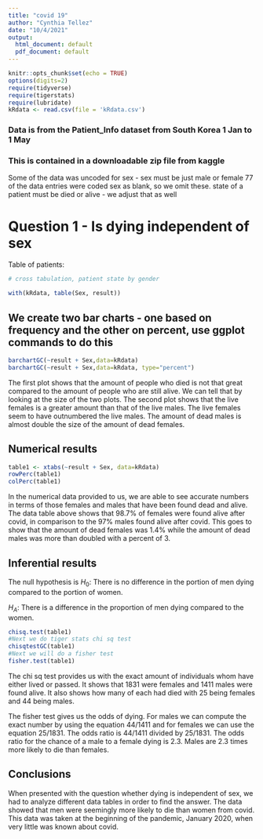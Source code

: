 ```yaml
---
title: "covid 19"
author: "Cynthia Tellez"
date: "10/4/2021"
output:
  html_document: default
  pdf_document: default
---
```


```r
knitr::opts_chunk$set(echo = TRUE)
options(digits=2)
require(tidyverse)
require(tigerstats)
require(lubridate)
kRdata <- read.csv(file = 'kRdata.csv')
```
### Data is from the Patient_Info dataset from South Korea 1 Jan to 1 May 
### This is contained in a downloadable zip file from kaggle

Some of the data was uncoded for sex - sex must be just male or female
77 of the data entries were coded sex  as blank, so we omit these.
state of a patient must be died or alive - we adjust that as well   
  
# Question 1 - Is dying independent of sex




Table of patients:
```r

# cross tabulation, patient state by gender

with(kRdata, table(Sex, result))

```

## We create two bar charts - one based on frequency and the other on percent, use ggplot commands to do this

```r
barchartGC(~result + Sex,data=kRdata)
barchartGC(~result + Sex,data=kRdata, type="percent")

```

The first plot shows that the amount of people who died is not that great compared to the amount of people who are still alive. We can tell that by looking at the size of the two plots. The second plot shows that the live females is a greater amount than that of the live males. The live females seem to have outnumbered the live males. The amount of dead males is almost double the size of the amount of dead females.

## Numerical results

```r
table1 <- xtabs(~result + Sex, data=kRdata)
rowPerc(table1)
colPerc(table1)
```
In the numerical data provided to us, we are able to see accurate numbers in terms of those females and males that have been found dead and alive. The data table above shows that 98.7% of females were found alive after covid, in comparison to the 97% males found alive after covid. This goes to show that the amount of dead females was 1.4% while the amount of dead males was more than doubled with a percent of 3. 

## Inferential results 

The null hypothesis is
$H_0$: There is no difference in the portion of men dying compared to the portion of women. 

$H_A$: There is a difference in the proportion of men dying compared to the women.

```r
chisq.test(table1)
#Next we do tiger stats chi sq test
chisqtestGC(table1)
#Next we will do a fisher test
fisher.test(table1)
```

The chi sq test provides us with the exact amount of individuals whom have either lived or passed. It shows that 1831 were females and 1411 males were found alive. It also shows how many of each had died with 25 being females and 44 being males. 

The fisher test gives us the odds of dying. For males we can compute the exact number by using the equation 44/1411 and for females we can use the equation 25/1831. The odds ratio is 44/1411 divided by 25/1831. The odds ratio for the chance of a male to a female dying is 2.3. Males are 2.3 times more likely to die than females. 

## Conclusions

When presented with the question whether dying is independent of sex, we had to analyze different data tables in order to find the answer. The data showed that men were seemingly more likely to die than women from covid. This data was taken at the beginning of the pandemic, January 2020, when very little was known about covid. 